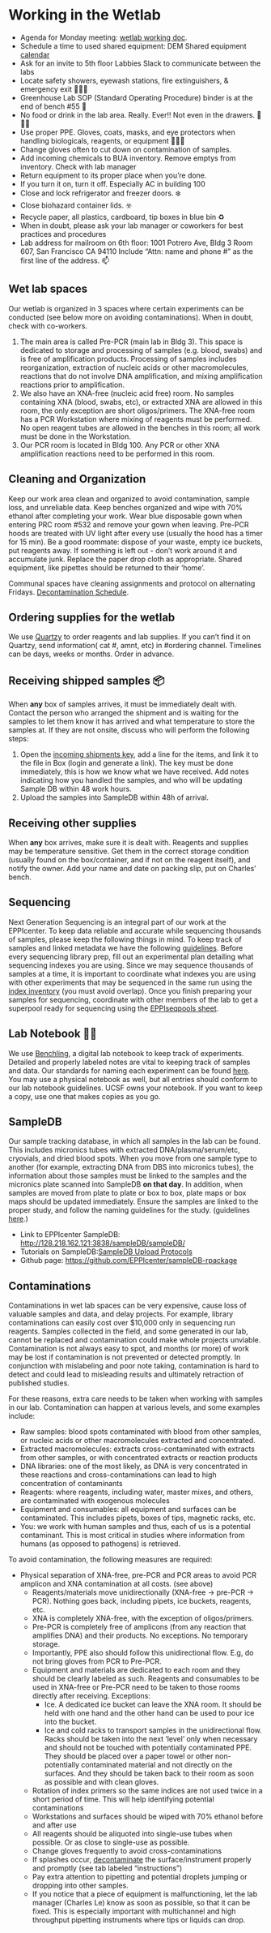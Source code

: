 # Working in the Wetlab

- Agenda for Monday meeting:  [wetlab working doc](https://docs.google.com/document/d/1xRK_oTWA6lzEmS8GXSvCeib-i73gqmoZkbLftxnhljY/edit?usp=sharing). 
- Schedule a time to used shared equipment: DEM Shared equipment [calendar](https://teamup.com/ks793ae219ab6b3604)
- Ask for an invite to 5th floor Labbies Slack to communicate between the labs 
- Locate safety showers, eyewash stations, fire extinguishers, & emergency exit 🚿🥽🧯
- Greenhouse Lab SOP (Standard Operating Procedure) binder is at the end of bench #55 📒
- No food or drink in the lab area. Really. Ever!! Not even in the drawers. 🚫🍔🥤
- Use proper PPE. Gloves, coats, masks, and eye protectors when handling biologicals, reagents, or equipment 🧤🥼🥽
- Change gloves often to cut down on contamination of samples.
- Add incoming chemicals to BUA inventory. Remove emptys from inventory. Check with lab manager
- Return equipment to its proper place when you’re done.
- If you turn it on, turn it off. Especially AC in building 100
- Close and lock refrigerator and freezer doors. ❄️
- Close biohazard container lids. ☣️
- Recycle paper, all plastics, cardboard, tip boxes in blue bin ♻️
- When in doubt, please ask your lab manager or coworkers for best practices and procedures
- Lab address for mailroom on 6th floor: 1001 Potrero Ave, Bldg 3 Room 607, San Francisco CA 94110 Include “Attn: name and phone #” as the first line of the address. 📫


## Wet lab spaces
Our wetlab is organized in 3 spaces where certain experiments can be conducted (see below more on avoiding contaminations). When in doubt, check with co-workers. 

1. The main area is called Pre-PCR (main lab in Bldg 3). This space is dedicated to storage and processing of samples (e.g. blood, swabs) and is free of amplification products. Processing of samples includes reorganization, extraction of nucleic acids or other macromolecules, reactions that do not involve DNA amplification, and mixing amplification reactions prior to amplification. 
2. We also have an XNA-free (nucleic acid free) room. No samples containing XNA (blood, swabs, etc), or extracted XNA are allowed in this room, the only exception are short oligos/primers. The XNA-free room has a PCR Workstation where mixing of reagents must be performed. No open reagent tubes are allowed in the benches in this room; all work must be done in the Workstation. 
3. Our PCR room is located in Bldg 100. Any PCR or other XNA amplification reactions need to be performed in this room.  

## Cleaning and Organization 
Keep our work area clean and organized to avoid contamination, sample loss, and unreliable data. Keep benches organized and wipe  with 70% ethanol after completing your work. Wear blue disposable gown when entering PRC room #532 and remove your gown when leaving. Pre-PCR hoods are treated with UV light after every use (usually the hood has a timer for 15 min). Be a good roommate: dispose of your waste, empty ice buckets, put reagents away.  If something is left out - don't work around it and accumulate junk. Replace the paper drop cloth as appropriate. Shared equipment, like pipettes should be returned to their ‘home’.


Communal spaces have cleaning assignments and protocol on alternating Fridays. [Decontamination Schedule](https://docs.google.com/spreadsheets/d/1tAWuJy4sCTDN73aqoVwtMzF3-7zwHBTj2Uy7P8HyHH8/edit#gid=0). 

## Ordering supplies for the wetlab
We use [Quartzy](https://app.quartzy.com/groups/180226/)  to order reagents and lab supplies. If you can’t find it on Quartzy, send information( cat #, amnt, etc) in #ordering channel. Timelines can be days, weeks or months. Order in advance.  

## Receiving shipped samples 📦 
When **any** box of samples arrives, it must be immediately dealt with. Contact the person who arranged the shipment and is waiting for the samples to let them know it has arrived and what temperature to store the samples at. If they are not onsite, discuss who will perform the following steps: 

1. Open the [incoming shipments key](https://docs.google.com/spreadsheets/d/1HcgO3yWgACQo19XaD5XUaA4QLE3eLy5dVGI2e8z53-c/edit), add a line for the items, and link it to the file in Box (login and generate a link). The key must be done immediately, this is how we know what we have received. Add notes indicating how you handled the samples, and who will be updating Sample DB within 48 work hours.
2. Upload the samples into SampleDB within 48h of arrival. 

## Receiving other supplies
When **any** box arrives, make sure it is dealt with. Reagents and supplies may be temperature sensitive. Get them in the correct storage condition (usually found on the box/container, and if not on the reagent itself), and notify the owner. Add your name and date on packing slip, put on Charles’ bench. 

## Sequencing
Next Generation Sequencing is an integral part of our work at the EPPIcenter. To keep data reliable and accurate while sequencing thousands of samples, please keep the following things in mind. To keep track of samples and linked metadata we have the following [guidelines](https://docs.google.com/document/d/1tfiGEI4h9XMH8JUIUgtN-457TtgXcHk-OdQoSYB7nko/edit). Before every sequencing library prep, fill out an experimental plan detailing what sequencing indexes you are using. Since we may sequence thousands of samples at a time, it is important to coordinate what indexes you are using with other experiments that may be sequenced in the same run using the [index inventory](https://docs.google.com/spreadsheets/d/1OGBYJu0m3CHzM1fOpXl6GJq0HiGWwwVP6zu4pjX848E/edit#gid=1004036410) (you must avoid overlap). Once you finish preparing your samples for sequencing, coordinate with other members of the lab to get a superpool ready for sequencing using the [EPPIseqpools sheet](https://docs.google.com/spreadsheets/d/1f0thqotluFOchgPyejxnbcLxyINgLG5utymrpCQqPQU/edit#gid=0). 

## Lab Notebook 📖🌐
We use [Benchling](https://benchling.com/organizations/thegreenhouse/projects), a digital lab notebook to keep track of experiments. Detailed and properly labeled notes are vital to keeping track of samples and data. Our standards for naming each experiment can be found [here](https://docs.google.com/document/d/1tfiGEI4h9XMH8JUIUgtN-457TtgXcHk-OdQoSYB7nko/edit). You may use a physical notebook as well, but all entries should conform to our lab notebook guidelines. UCSF owns your notebook. If you want to keep a copy, use one that makes copies as you go.

## SampleDB
Our sample tracking database, in which all samples in the lab can be found. This includes micronics tubes with extracted DNA/plasma/serum/etc, cryovials, and dried blood spots. When you move from one sample type to another (for example, extracting DNA from DBS into micronics tubes), the information about those samples must be linked to the samples and the micronics plate scanned into SampleDB **on that day**. In addition, when samples are moved from plate to plate or box to box, plate maps or box maps should be updated immediately. Ensure the samples are linked to the proper study, and follow the naming guidelines for the study. (guidelines  [here](https://docs.google.com/document/d/1tfiGEI4h9XMH8JUIUgtN-457TtgXcHk-OdQoSYB7nko/edit).)

- Link to EPPIcenter SampleDB: [http://128.218.162.121:3838/sampleDB/sampleDB/](http://128.218.162.121:3838/sampleDB/sampleDB/)
- Tutorials on SampleDB:[ SampleDB Upload Protocols](https://docs.google.com/document/d/1Jr80tNhJxitorNGU0z2QJWZgEAw26FQhdGcOMobjFi4/edit?usp=sharing)
- Github page: [https://github.com/EPPIcenter/sampleDB-rpackage](https://github.com/EPPIcenter/sampleDB-rpackage)

## Contaminations
Contaminations in wet lab spaces can be very expensive, cause loss of valuable samples and data, and delay projects. For example, library contaminations can easily cost over $10,000 only in sequencing run reagents. Samples collected in the field, and some generated in our lab, cannot be replaced and contamination could make whole projects unviable. Contamination is not always easy to spot, and months (or more) of work may be lost if contamination is not prevented or detected promptly. In conjunction with mislabeling and poor note taking, contamination is hard to detect and could lead to misleading results and ultimately retraction of published studies. 


For these reasons, extra care needs to be taken when working with samples in our lab. Contamination can happen at various levels, and some examples include:


- Raw samples: blood spots contaminated with blood from other samples, or nucleic acids or other macromolecules extracted and concentrated. 
- Extracted macromolecules: extracts cross-contaminated with extracts from other samples, or with concentrated extracts or reaction products
- DNA libraries: one of the most likely, as DNA is very concentrated in these reactions and cross-contaminations can lead to high concentration of contaminants
- Reagents: where reagents, including water, master mixes, and others, are contaminated with exogenous molecules 
- Equipment and consumables: all equipment and surfaces can be contaminated. This includes pipets, boxes of tips, magnetic racks, etc. 
- You: we work with human samples and thus, each of us is a potential contaminant. This is most critical in studies where information from humans (as opposed to pathogens) is retrieved. 

To avoid contamination, the following measures are required:

- Physical separation of XNA-free, pre-PCR and PCR areas to avoid PCR amplicon and XNA contamination at all costs. (see above)
  - Reagents/materials move unidirectionally (XNA-free → pre-PCR → PCR). Nothing goes back, including pipets, ice buckets, reagents, etc. 
  - XNA is completely XNA-free, with the exception of oligos/primers. 
  - Pre-PCR is completely free of amplicons (from any reaction that amplifies DNA) and their products. No exceptions. No temporary storage. 
  - Importantly, PPE also should follow this unidirectional flow. E.g, do not bring gloves from PCR to Pre-PCR.
  - Equipment and materials are dedicated to each room and they should be clearly labeled as such. Reagents and consumables to be used in XNA-free or Pre-PCR need to be taken to those rooms directly after receiving. Exceptions:
    - Ice. A dedicated ice bucket can leave the XNA room. It should be held with one hand and the other hand can be used to pour ice into the bucket. 
    - Ice and cold racks to transport samples in the unidirectional flow. Racks should be taken into the next ‘level’ only when necessary and should not be touched with potentially contaminated PPE. They should be placed over a paper towel or other non-potentially contaminated material and not directly on the surfaces. And they should be taken back to their room as soon as possible and with clean gloves. 
  - Rotation of index primers so the same indices are not used twice in a short period of time. This will help identifying potential contaminations
  - Workstations and surfaces should be wiped with 70% ethanol before and after use
  - All reagents should be aliquoted into single-use tubes when possible. Or as close to single-use as possible. 
  - Change gloves frequently to avoid cross-contaminations
  - If splashes occur, [decontaminate](https://docs.google.com/spreadsheets/d/1tAWuJy4sCTDN73aqoVwtMzF3-7zwHBTj2Uy7P8HyHH8/edit#gid=0) the surface/instrument properly and promptly (see tab labeled “instructions”)
  - Pay extra attention to pipetting  and potential droplets jumping or dropping into other samples.
  - If you notice that a piece of equipment is malfunctioning, let the lab manager (Charles Le) know as soon as possible, so that it can be fixed. This is especially important with multichannel and high throughput pipetting instruments where tips or liquids can drop. 


